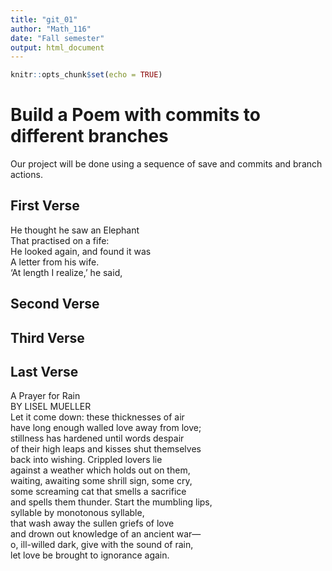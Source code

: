 ```yaml
---
title: "git_01"
author: "Math_116"
date: "Fall semester"
output: html_document
---
```


```r
knitr::opts_chunk$set(echo = TRUE)
```
# Build a Poem with commits to different branches
Our project will be done using a sequence of save and commits and branch actions.
<!-- Do not modify or change any text in "!--" bracketed areas such as this --- these are instructions to
you, if you change any of this the git program will notice it and compromise your git merging strategy !-->

## First Verse 
<!--Put the first five lines of a poem by Lewis Carrol in this section!-->

He thought he saw an Elephant  
That practised on a fife:  
He looked again, and found it was  
A letter from his wife.  
'At length I realize,' he said,  
  
## Second Verse
<!--Put the first five lines of a poem by Robert Frost here!-->

## Third Verse
<!--Put the first two verses of The Walrus and the Carpenter here!-->

## Last Verse
<!--Put a short poem of your choice 8-20 lines,here!-->

A Prayer for Rain  
BY LISEL MUELLER  
Let it come down: these thicknesses of air  
have long enough walled love away from love;  
stillness has hardened until words despair  
of their high leaps and kisses shut themselves  
back into wishing. Crippled lovers lie  
against a weather which holds out on them,  
waiting, awaiting some shrill sign, some cry,  
some screaming cat that smells a sacrifice  
and spells them thunder. Start the mumbling lips,  
syllable by monotonous syllable,  
that wash away the sullen griefs of love  
and drown out knowledge of an ancient war—  
o, ill-willed dark, give with the sound of rain,  
let love be brought to ignorance again.  
  
